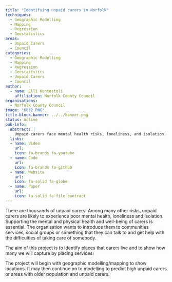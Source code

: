 ```yaml
---
title: "Identifying unpaid carers in Norfolk"
techniques:
  - Geographic Modelling
  - Mapping
  - Regression
  - Geostatistics
areas:
  - Unpaid Carers
  - Council
categories:
  - Geographic Modelling
  - Mapping
  - Regression
  - Geostatistics
  - Unpaid Carers
  - Council
author:
  - name: Elli Kontostoli
    affiliation: Norfolk County Council
organisations:
  - Norfolk County Council
image: "6032.PNG"
title-block-banner: ../../banner.png
status: Active
pub-info:
  abstract: |
    Unpaid carers face mental health risks, loneliness, and isolation. The project will identify carer locations using geographic modelling and predict high-need areas with regression models, focusing on older populations and unpaid carers.
  links:
  - name: Video
    url:
    icon: fa-brands fa-youtube
  - name: Code
    url:
    icon: fa-brands fa-github
  - name: Website
    url:
    icon: fa-solid fa-globe
  - name: Paper
    url:
    icon: fa-solid fa-file-contract
---
```


There are thousands of unpaid carers. Among many other risks, unpaid carers are likely to experience poor mental health, loneliness and isolation. Supporting the mental and physical health and well-being of carers is essential. The organisation wants to introduce them to communities services, social groups or something that they can talk to and get help with the difficulties of taking care of somebody.

The aim of this project is to identify places that carers live and to show how many we will capture by placing services.

The project will begin with geographic modelling/mapping to show locations. It may then continue on to modelling to predict high unpaid carers or areas with older population and unpaid carers.
